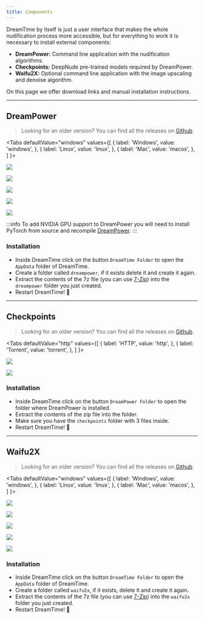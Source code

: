 ```yaml
---
title: Components
---
```



DreamTime by itself is just a user interface that makes the whole nudification process more accessible, but for everything to work it is necessary to install external components:

- **DreamPower:** Command line application with the nudification algorithms.
- **Checkpoints:** DeepNude pre-trained models required by DreamPower.
- **Waifu2X:** Optional command line application with the image upscaling and denoise algorithm.

On this page we offer download links and manual installation instructions.

---

## DreamPower

> Looking for an older version? You can find all the releases on [Github](https://github.com/dreamnettech/dreampower/releases).

<Tabs
  defaultValue="windows"
  values={[
    { label: 'Windows', value: 'windows', },
    { label: 'Linux', value: 'linux', },
    { label: 'Mac', value: 'macos', },
  ]
}>
<TabItem value="windows">

[![](https://img.shields.io/badge/v1.3.0-GPU%20and%20CPU-0078D6?logo=windows&logoColor=white&style=for-the-badge)](https://downloads.dreamnet.tech/dreampower/v1.3.0/windows/any)

[![](https://img.shields.io/badge/v1.3.0-CPU%20Only-0078D6?logo=windows&logoColor=white&style=for-the-badge)](https://downloads.dreamnet.tech/dreampower/v1.3.0/windows/cpuonly)

</TabItem>

<TabItem value="linux">

[![](https://img.shields.io/badge/v1.3.0-GPU%20and%20CPU-E95420?logo=linux&logoColor=white&style=for-the-badge)](https://downloads.dreamnet.tech/dreampower/v1.3.0/linux/any)

[![](https://img.shields.io/badge/v1.3.0-CPU%20Only-E95420?logo=linux&logoColor=white&style=for-the-badge)](https://downloads.dreamnet.tech/dreampower/v1.3.0/linux/cpuonly)

</TabItem>

<TabItem value="macos">


[![](https://img.shields.io/badge/v1.3.0-CPU%20Only-999999?logo=Apple&logoColor=white&style=for-the-badge)](https://downloads.dreamnet.tech/dreampower/v1.3.0/macos/cpuonly)

:::info
To add NVIDIA GPU support to DreamPower you will need to install PyTorch from source and recompile [DreamPower](https://github.com/dreamnettech/dreampower).
:::

</TabItem>

</Tabs>

### Installation

- Inside DreamTime click on the button `DreamTime Folder` to open the `AppData` folder of DreamTime.
- Create a folder called `dreampower`, if it exists delete it and create it again.
- Extract the contents of the 7z file (you can use [7-Zip](https://www.7-zip.org/)) into the `dreampower` folder you just created.
- Restart DreamTime! 🥳

---

## Checkpoints

> Looking for an older version? You can find all the releases on [Github](https://github.com/dreamnettech/dreampower-checkpoints/releases).

<Tabs
  defaultValue="http"
  values={[
    { label: 'HTTP', value: 'http', },
    { label: 'Torrent', value: 'torrent', },
  ]
}>

<TabItem value="http">

[![](https://img.shields.io/badge/v0.0.1-http-E95420?style=for-the-badge)](https://downloads.dreamnet.tech/checkpoints/v0.0.1)

</TabItem>

<TabItem value="torrent">

[![](https://img.shields.io/badge/v0.0.1-torrent-E95420?style=for-the-badge)](https://link.dreamnet.tech/ipfs/QmWgk943L8XqL86pT17WENaAuwtrSKqZQ23MhZSFAquyyi?filename=v0.0.1.torrent)

</TabItem>

</Tabs>

### Installation

- Inside DreamTime click on the button `DreamPower Folder` to open the folder where DreamPower is installed.
- Extract the contents of the zip file into the folder.
- Make sure you have the `checkpoints` folder with 3 files inside.
- Restart DreamTime! 🥳

---

## Waifu2X

> Looking for an older version? You can find all the releases on [Github](https://github.com/dreamnettech/waifu2x-chainer/releases).

<Tabs
  defaultValue="windows"
  values={[
    { label: 'Windows', value: 'windows', },
    { label: 'Linux', value: 'linux', },
    { label: 'Mac', value: 'macos', },
  ]
}>
<TabItem value="windows">

[![](https://img.shields.io/badge/v0.1.0-GPU%20and%20CPU-0078D6?logo=windows&logoColor=white&style=for-the-badge)](https://downloads.dreamnet.tech/waifu/v0.1.0/windows/any)

[![](https://img.shields.io/badge/v0.1.0-CPU%20Only-0078D6?logo=windows&logoColor=white&style=for-the-badge)](https://downloads.dreamnet.tech/waifu/v0.1.0/windows/cpuonly)

</TabItem>

<TabItem value="linux">

[![](https://img.shields.io/badge/v0.1.0-GPU%20and%20CPU-E95420?logo=linux&logoColor=white&style=for-the-badge)](https://downloads.dreamnet.tech/waifu/v0.1.0/linux/any)

[![](https://img.shields.io/badge/v0.1.0-CPU%20Only-E95420?logo=linux&logoColor=white&style=for-the-badge)](https://downloads.dreamnet.tech/waifu/v0.1.0/linux/cpuonly)

</TabItem>

<TabItem value="macos">


[![](https://img.shields.io/badge/v0.1.0-CPU%20Only-999999?logo=Apple&logoColor=white&style=for-the-badge)](https://downloads.dreamnet.tech/waifu/v0.1.0/macos/cpuonly)

</TabItem>

</Tabs>

### Installation

- Inside DreamTime click on the button `DreamTime Folder` to open the `AppData` folder of DreamTime.
- Create a folder called `waifu2x`, if it exists, delete it and create it again.
- Extract the contents of the 7z file (you can use [7-Zip](https://www.7-zip.org/)) into the `waifu2x` folder you just created.
- Restart DreamTime! 🥳
